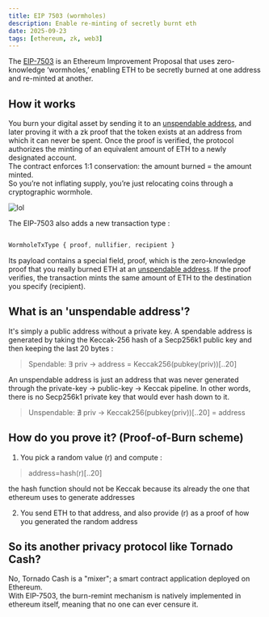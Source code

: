```yaml
---
title: EIP 7503 (wormholes)
description: Enable re-minting of secretly burnt eth
date: 2025-09-23
tags: [ethereum, zk, web3]
---
```

The <a href="https://eips.ethereum.org/EIPS/eip-7503" target="_blank" rel="noreferrer">EIP-7503</a> is an Ethereum Improvement Proposal 
that uses zero-knowledge ‘wormholes,’ enabling ETH to be secretly burned at one address and re-minted at another.

## How it works
You burn your digital asset by sending it to an [unspendable address](#unspendable-address), and later proving it with a zk proof that the 
token exists at an address from which it can never be spent.
Once the proof is verified, the protocol authorizes the minting of an equivalent amount of ETH to a newly designated account. <br />
The contract enforces 1:1 conservation: the amount burned = the amount minted.<br />
So you’re not inflating supply, you’re just relocating coins through a cryptographic wormhole.

![lol](/eip7503.png)

The EIP-7503 also adds a new transaction type :

```jsx title="/src/components/HelloCodeTitle.js"

WormholeTxType { proof, nullifier, recipient }

```

Its payload contains a special field, proof, which is the zero-knowledge proof that you really burned ETH at an [unspendable address](#unspendable-address). If the proof verifies, 
the transaction mints the same amount of ETH to the destination you specify (recipient).

<a id="unspendable-address"></a>
## What is an 'unspendable address'?
It's simply a public address without a private key.
A spendable address is generated by taking the Keccak-256 hash of a Secp256k1 public key and then keeping the last 20 bytes :

> Spendable: ∃ priv → address = Keccak256(pubkey(priv))[..20]

An unspendable address is just an address that was never generated through the private-key → public-key → Keccak pipeline. 
In other words, there is no Secp256k1 private key that would ever hash down to it.

> Unspendable: ∄ priv → Keccak256(pubkey(priv))[..20] = address

## How do you prove it? (Proof-of-Burn scheme)
1. You pick a random value (r) and compute :

> address=hash(r)[..20]

the hash function should not be Keccak because its already the one that ethereum uses to generate addresses

2. You send ETH to that address, and also provide (r) as a proof of how you generated the random address

## So its another privacy protocol like Tornado Cash?

No, Tornado Cash is a "mixer"; a smart contract application deployed on Ethereum.<br />
With EIP-7503, the burn-remint mechanism is natively implemented in ethereum itself, meaning that no one can ever censure it.







